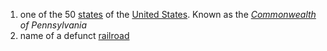 #one of the 50 [[states]] of the [[United States]].  Known as the ''[[Commonwealth]] of Pennsylvania''
#name of a defunct [[railroad]]